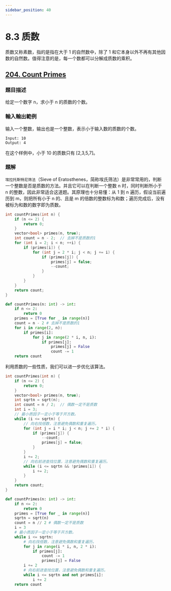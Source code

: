 ```yaml
---
sidebar_position: 40
---
```


# 8.3 质数

质数又称素数，指的是指在大于 1 的自然数中，除了 1 和它本身以外不再有其他因数的自然数。值得注意的是，每一个数都可以分解成质数的乘积。


## [204. Count Primes](https://leetcode.com/problems/count-primes/)

### 題目描述

给定一个数字 n，求小于 n 的质数的个数。

### 輸入輸出範例

输入一个整数，输出也是一个整数，表示小于输入数的质数的个数。

```
Input: 10
Output: 4
```

在这个样例中，小于 10 的质数只有 [2,3,5,7]。

### 題解

`埃拉托斯特尼筛法`（Sieve of Eratosthenes，简称埃氏筛法）是非常常用的，判断一个整数是否是质数的方法。并且它可以在判断一个整数 n 时，同时判断所小于 n 的整数，因此非常适合这道题。其原理也十分易懂：从 1 到 n 遍历，假设当前遍历到 m，则把所有小于 n 的、且是 m 的倍数的整数标为和数；遍历完成后，没有被标为和数的数字即为质数。

<Tabs>
<TabItem value="cpp" label="C++">

```cpp
int countPrimes(int n) {
    if (n <= 2) {
        return 0;
    }
    vector<bool> primes(n, true);
    int count = n - 2;  // 去掉不是质数的1
    for (int i = 2; i < n; ++i) {
        if (primes[i]) {
            for (int j = 2 * i; j < n; j += i) {
                if (primes[j]) {
                    primes[j] = false;
                    --count;
                }
            }
        }
    }
    return count;
}
```

</TabItem>
<TabItem value="py" label="Python">

```py
def countPrimes(n: int) -> int:
    if n <= 2:
        return 0
    primes = [True for _ in range(n)]
    count = n - 2 # 去掉不是质数的1
    for i in range(2, n):
        if primes[i]:
            for j in range(2 * i, n, i):
                if primes[j]:
                    primes[j] = False
                    count -= 1
    return count
```

</TabItem>

</Tabs>

利用质数的一些性质，我们可以进一步优化该算法。


<Tabs>
<TabItem value="cpp" label="C++">

```cpp
int countPrimes(int n) {
    if (n <= 2) {
        return 0;
    }
    vector<bool> primes(n, true);
    int sqrtn = sqrt(n);
    int count = n / 2;  // 偶数一定不是质数
    int i = 3;
    // 最小质因子一定小于等于开方数。
    while (i <= sqrtn) {
        // 向右找倍数，注意避免偶数和重复遍历。
        for (int j = i * i; j < n; j += 2 * i) {
            if (primes[j]) {
                --count;
                primes[j] = false;
            }
        }
        i += 2;
        // 向右前进查找位置，注意避免偶数和重复遍历。
        while (i <= sqrtn && !primes[i]) {
            i += 2;
        }
    }
    return count;
}
```

</TabItem>
<TabItem value="py" label="Python">

```py
def countPrimes(n: int) -> int:
    if n <= 2:
        return 0
    primes = [True for _ in range(n)]
    sqrtn = sqrt(n)
    count = n // 2 # 偶数一定不是质数
    i = 3
    # 最小质因子一定小于等于开方数。
    while i <= sqrtn:
        # 向右找倍数，注意避免偶数和重复遍历。
        for j in range(i * i, n, 2 * i):
            if primes[j]:
                count -= 1
                primes[j] = False
        i += 2
        # 向右前进查找位置，注意避免偶数和重复遍历。
        while i <= sqrtn and not primes[i]:
            i += 2
    return count
```

</TabItem>

</Tabs>